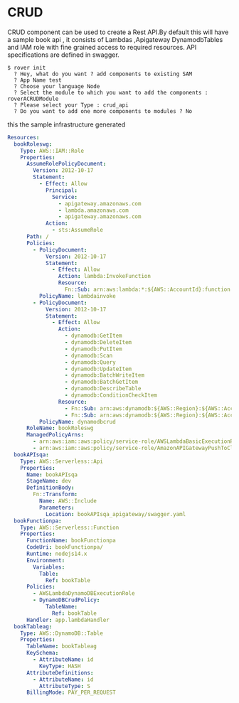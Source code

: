 
# CRUD


CRUD component can be used to create a Rest API.By default this will have a sample book api , 
it consists of Lambdas ,Apigateway  DynamodbTables and IAM role with fine grained access to required resources. 
API specifications are defined in swagger. 



``` shell
$ rover init                                                                                                                                                                                        
  ? Hey, what do you want ? add components to existing SAM
  ? App Name test
  ? Choose your language Node
  ? Select the module to which you want to add the components : roverACRUDModule
  ? Please select your Type : crud_api
  ? Do you want to add one more components to modules ? No
```

this the sample infrastructure generated

```yaml
Resources:
  bookRoleswg:
    Type: AWS::IAM::Role
    Properties:
      AssumeRolePolicyDocument:
        Version: 2012-10-17
        Statement:
          - Effect: Allow
            Principal:
              Service:
                - apigateway.amazonaws.com
                - lambda.amazonaws.com
                - apigateway.amazonaws.com
            Action:
              - sts:AssumeRole
      Path: /
      Policies:
        - PolicyDocument:
            Version: 2012-10-17
            Statement:
              - Effect: Allow
                Action: lambda:InvokeFunction
                Resource:
                  Fn::Sub: arn:aws:lambda:*:${AWS::AccountId}:function:*
          PolicyName: lambdainvoke
        - PolicyDocument:
            Version: 2012-10-17
            Statement:
              - Effect: Allow
                Action:
                  - dynamodb:GetItem
                  - dynamodb:DeleteItem
                  - dynamodb:PutItem
                  - dynamodb:Scan
                  - dynamodb:Query
                  - dynamodb:UpdateItem
                  - dynamodb:BatchWriteItem
                  - dynamodb:BatchGetItem
                  - dynamodb:DescribeTable
                  - dynamodb:ConditionCheckItem
                Resource:
                  - Fn::Sub: arn:aws:dynamodb:${AWS::Region}:${AWS::AccountId}:table/bookTable
                  - Fn::Sub: arn:aws:dynamodb:${AWS::Region}:${AWS::AccountId}:table/bookTable/index/*
          PolicyName: dynamodbcrud
      RoleName: bookRoleswg
      ManagedPolicyArns:
        - arn:aws:iam::aws:policy/service-role/AWSLambdaBasicExecutionRole
        - arn:aws:iam::aws:policy/service-role/AmazonAPIGatewayPushToCloudWatchLogs
  bookAPIsqa:
    Type: AWS::Serverless::Api
    Properties:
      Name: bookAPIsqa
      StageName: dev
      DefinitionBody:
        Fn::Transform:
          Name: AWS::Include
          Parameters:
            Location: bookAPIsqa_apigateway/swagger.yaml
  bookFunctionpa:
    Type: AWS::Serverless::Function
    Properties:
      FunctionName: bookFunctionpa
      CodeUri: bookFunctionpa/
      Runtime: nodejs14.x
      Environment:
        Variables:
          Table:
            Ref: bookTable
      Policies:
        - AWSLambdaDynamoDBExecutionRole
        - DynamoDBCrudPolicy:
            TableName:
              Ref: bookTable
      Handler: app.lambdaHandler
  bookTableag:
    Type: AWS::DynamoDB::Table
    Properties:
      TableName: bookTableag
      KeySchema:
        - AttributeName: id
          KeyType: HASH
      AttributeDefinitions:
        - AttributeName: id
          AttributeType: S
      BillingMode: PAY_PER_REQUEST

```


